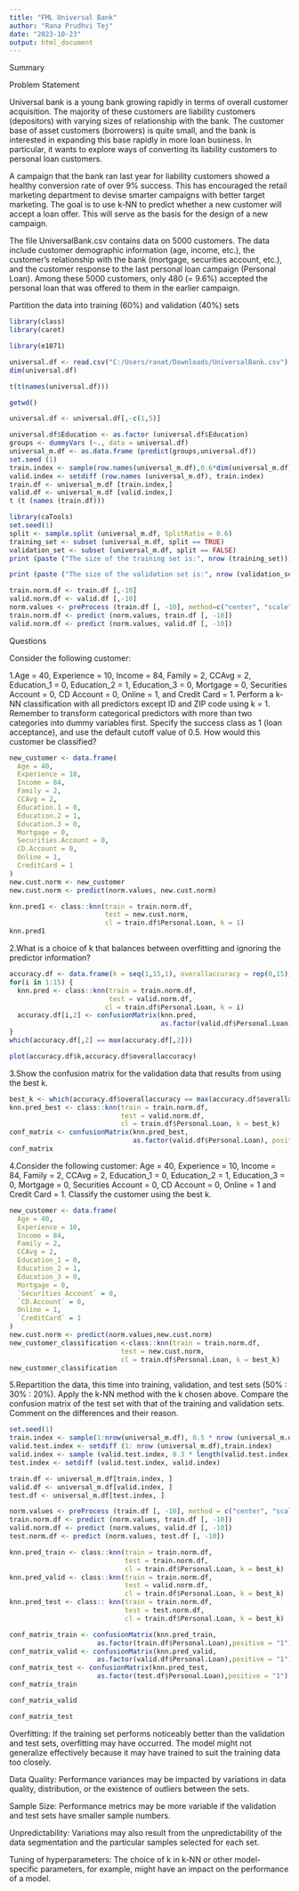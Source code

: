 ---
title: "FML Universal Bank"
author: "Rana Prudhvi Tej"
date: "2023-10-23"
output: html_document
---
Summary

Problem Statement

Universal bank is a young bank growing rapidly in terms of overall customer acquisition. The majority of these customers are liability customers (depositors) with varying sizes of relationship with the bank. The customer base of asset customers (borrowers) is quite small, and the bank is interested in expanding this base rapidly in more loan business. In particular, it wants to explore ways of converting its liability customers to personal loan customers.

A campaign that the bank ran last year for liability customers showed a healthy conversion rate of over 9% success. This has encouraged the retail marketing department to devise smarter campaigns with better target marketing. The goal is to use k-NN to predict whether a new customer will accept a loan offer. This will serve as the basis for the design of a new campaign.

The file UniversalBank.csv contains data on 5000 customers. The data include customer demographic information (age, income, etc.), the customer’s relationship with the bank (mortgage, securities account, etc.), and the customer response to the last personal loan campaign (Personal Loan). Among these 5000 customers, only 480 (= 9.6%) accepted the personal loan that was offered to them in the earlier campaign.

Partition the data into training (60%) and validation (40%) sets
```{r}
library(class)
library(caret)
```
```{r}
library(e1071)
```

```{r}
universal.df <- read.csv("C:/Users/ranat/Downloads/UniversalBank.csv")
dim(universal.df)
```
```{r}
t(t(names(universal.df)))

```

```{r}
getwd()
```
```{r}
universal.df <- universal.df[,-c(1,5)]
```

```{r}
universal.df$Education <- as.factor (universal.df$Education)
groups <- dummyVars (~., data = universal.df) 
universal_m.df <- as.data.frame (predict(groups,universal.df))
set.seed (1)
train.index <- sample(row.names(universal_m.df),0.6*dim(universal_m.df) [1]) 
valid.index <- setdiff (row.names (universal_m.df), train.index) 
train.df <- universal_m.df [train.index,] 
valid.df <- universal_m.df [valid.index,] 
t (t (names (train.df)))

```
```{r}
library(caTools)
set.seed(1)
split <- sample.split (universal_m.df, SplitRatio = 0.6)
training_set <- subset (universal_m.df, split == TRUE) 
validation_set <- subset (universal_m.df, split == FALSE)
print (paste ("The size of the training set is:", nrow (training_set)))
```
```{r}
print (paste ("The size of the validation set is:", nrow (validation_set)))

```

```{r}
train.norm.df <- train.df [,-10] 
valid.norm.df <- valid.df [,-10]
norm.values <- preProcess (train.df [, -10], method=c("center", "scale")) 
train.norm.df <- predict (norm.values, train.df [, -10]) 
valid.norm.df <- predict (norm.values, valid.df [, -10])
```

Questions 

Consider the following customer:

1.Age = 40, Experience = 10, Income = 84, Family = 2, CCAvg = 2, Education_1 = 0,   Education_2 = 1, Education_3 = 0, Mortgage = 0, Securities Account = 0, CD Account = 0, Online = 1, and Credit Card = 1. Perform a k-NN classification with all predictors except ID and ZIP code using k = 1. Remember to transform categorical predictors with more than two categories into dummy variables first. Specify the success class as 1 (loan acceptance), and use the default cutoff value of 0.5. How would this customer be classified?
```{r}
new_customer <- data.frame(
  Age = 40,
  Experience = 10,
  Income = 84,
  Family = 2,
  CCAvg = 2,
  Education.1 = 0,
  Education.2 = 1,
  Education.3 = 0,
  Mortgage = 0,
  Securities.Account = 0,
  CD.Account = 0,
  Online = 1,
  CreditCard = 1
)
new.cust.norm <- new_customer
new.cust.norm <- predict(norm.values, new.cust.norm)

```

```{r}
knn.pred1 <- class::knn(train = train.norm.df,
                        test = new.cust.norm,
                        cl = train.df$Personal.Loan, k = 1)
knn.pred1
```
2.What is a choice of k that balances between overfitting and ignoring the predictor information?
```{r}
accuracy.df <- data.frame(k = seq(1,15,1), overallaccuracy = rep(0,15))
for(i in 1:15) {
  knn.pred <- class::knn(train = train.norm.df,
                         test = valid.norm.df,
                        cl = train.df$Personal.Loan, k = i)
  accuracy.df[i,2] <- confusionMatrix(knn.pred,
                                      as.factor(valid.df$Personal.Loan),positive = "1")$overall[1]
}
which(accuracy.df[,2] == max(accuracy.df[,2]))
```
```{r}
plot(accuracy.df$k,accuracy.df$overallaccuracy)
```
3.Show the confusion matrix for the validation data that results from using the best k.
```{r}
best_k <- which(accuracy.df$overallaccuracy == max(accuracy.df$overallaccuracy))
knn.pred_best <- class::knn(train = train.norm.df, 
                            test = valid.norm.df,
                            cl = train.df$Personal.Loan, k = best_k)
conf_matrix <- confusionMatrix(knn.pred_best,
                               as.factor(valid.df$Personal.Loan), positive = "1")
conf_matrix
```
4.Consider the following customer: Age = 40, Experience = 10, Income = 84, Family = 2, CCAvg = 2, Education_1 = 0, Education_2 = 1, Education_3 = 0, Mortgage = 0, Securities Account = 0, CD Account = 0, Online = 1 and Credit Card = 1. Classify the customer using the best k.
```{r}
new_customer <- data.frame(
  Age = 40,
  Experience = 10,
  Income = 84,
  Family = 2,
  CCAvg = 2,
  Education_1 = 0,
  Education_2 = 1,
  Education_3 = 0,
  Mortgage = 0,
  `Securities Account` = 0,
  `CD.Account` = 0,
  Online = 1,
  `CreditCard` = 1
)
new.cust.norm <- predict(norm.values,new.cust.norm)
new_customer_classification <-class::knn(train = train.norm.df, 
                            test = new.cust.norm,
                            cl = train.df$Personal.Loan, k = best_k)
new_customer_classification
```
5.Repartition the data, this time into training, validation, and test sets (50% : 30% : 20%). Apply the k-NN method with the k chosen above. Compare the confusion matrix of the test set with that of the training and validation sets. Comment on the differences and their reason.
```{r}
set.seed(1)
train.index <- sample(1:nrow(universal_m.df), 0.5 * nrow (universal_m.df)) 
valid.test.index <- setdiff (1: nrow (universal_m.df),train.index) 
valid.index <- sample (valid.test.index, 0.3 * length(valid.test.index))
test.index <- setdiff (valid.test.index, valid.index)

train.df <- universal_m.df[train.index, ] 
valid.df <- universal_m.df[valid.index, ]
test.df <- universal_m.df[test.index, ]

norm.values <- preProcess (train.df [, -10], method = c("center", "scale"))
train.norm.df <- predict (norm.values, train.df [, -10]) 
valid.norm.df <- predict (norm.values, valid.df [, -10]) 
test.norm.df <- predict (norm.values, test.df [, -10])

knn.pred_train <- class::knn(train = train.norm.df,
                             test = train.norm.df,
                             cl = train.df$Personal.Loan, k = best_k)
knn.pred_valid <- class::knn(train = train.norm.df,
                             test = valid.norm.df,
                             cl = train.df$Personal.Loan, k = best_k)
knn.pred_test <- class:: knn(train = train.norm.df,
                             test = test.norm.df,
                             cl = train.df$Personal.Loan, k = best_k)

conf_matrix_train <- confusionMatrix(knn.pred_train,
                      as.factor(train.df$Personal.Loan),positive = "1")
conf_matrix_valid <- confusionMatrix(knn.pred_valid,
                      as.factor(valid.df$Personal.Loan),positive = "1")
conf_matrix_test <- confusionMatrix(knn.pred_test,
                      as.factor(test.df$Personal.Loan),positive = "1")
conf_matrix_train

```

```{r}
conf_matrix_valid
```

```{r}
conf_matrix_test
```
Overfitting: If the training set performs noticeably better than the validation and test sets, overfitting may have occurred. The model might not generalize effectively because it may have trained to suit the training data too closely.

Data Quality: Performance variances may be impacted by variations in data quality, distribution, or the existence of outliers between the sets.

Sample Size: Performance metrics may be more variable if the validation and test sets have smaller sample numbers.

Unpredictability: Variations may also result from the unpredictability of the data segmentation and the particular samples selected for each set.

Tuning of hyperparameters: The choice of k in k-NN or other model-specific parameters, for example, might have an impact on the performance of a model.
